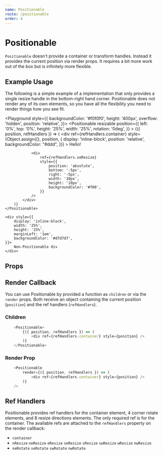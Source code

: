 ```yaml
---
name: Positionable
route: /positionable
order: 4
---
```


# Positionable

`Positionable` doesn't provide a container or transform handles. Instead it
provides the current position via render props. It requires a bit more work
out of the box but is infinitely more flexible.

## Example Usage

The following is a simple example of a implementation that only provides a
single resize handle in the bottom-right hand corner. Positionable does not
render any of its own elements, so you have all the flexibility you need
to render things how you see fit.



<Playground style={{
    backgroundColor: '#f0f0f0',
    height: '400px',
    overflow: 'hidden',
    position: 'relative',
}}>
    <Positionable
        resizable
        position={{
            left: '0%',
            top: '0%',
            height: '25%',
            width: '25%',
            rotation: '0deg',
        }}
    >
        {({ position, refHandlers }) => (
            <div
                ref={refHandlers.container}
                style={Object.assign({}, position, {
                    display: 'inline-block',
                    position: 'relative',
                    backgroundColor: "#ddd",
                })}
            >
                <span>Hello!</span>

                <div
                    ref={refHandlers.seResize}
                    style={{
                        position: 'absolute',
                        bottom: '-5px',
                        right: '-5px',
                        width: '10px',
                        height: '10px',
                        backgroundColor: '#f00',
                    }}
                />
            </div>
        )}
    </Positionable>

    <div style={{
        display: 'inline-block',
        width: '25%',
        height: '25%',
        marginLeft: '1em',
        backgroundColor: '#d7d7d7',
    }}>
        Non-Positionable div
    </div>
</Playground>

## Props

<PropsTable of={Positionable} />

## Render Callback

You can use Positionable by provided a function as `children` or via the
`render` props. Both receive an object containing the current position
(`position`) and the ref handlers (`refHandlers`).

### Children

```ts
    <Positionable>
        {({ position, refHandlers }) => (
            <div ref={refHandlers.container} style={position} />
        )}
    </Positionable>
```

### Render Prop

```ts
    <Positionable
        render={({ position, refHandlers }) => (
            <div ref={refHandlers.container} style={position} />
        )}
    />
```

## Ref Handlers

Positionable provides ref handlers for the container element, 4 corner rotate
elements, and 8 resize directions elements. The only required ref is for the
container. The available refs are attached to the `refHandlers` property on the
render callback:

* `container`
* `nResize` `neResize` `eResize` `seResize`
  `sResize` `swResize` `wResize` `nwResize`
* `neRotate` `seRotate` `swRotate` `nwRotate`

